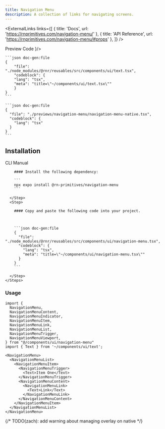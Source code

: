 ```yaml
---
title: Navigation Menu
description: A collection of links for navigating screens.
---
```




<ExternalLinks
  links={[
    { title: 'Docs', url: 'https://rnprimitives.com/navigation-menu/' },
    { title: 'API Reference', url: 'https://rnprimitives.com/navigation-menu/#props' },
  ]}
/>

<div className="h-5"/>

<SectionTabs defaultValue="preview">
  <SectionTabsList>
    <SectionTabsTrigger value="preview">Preview</SectionTabsTrigger>
    <SectionTabsTrigger value="code">Code</SectionTabsTrigger>
  </SectionTabsList>
  <SectionTabsContent value="preview">
    <PreviewCard copyContent={navigationMenuPreview} webPreview={<NavigationMenuPreview />}/>
  </SectionTabsContent>
  <SectionTabsContent value="code">

    ```json doc-gen:file
    {
        "file": "./node_modules/@rnr/reusables/src/components/ui/text.tsx",
        "codeblock": {
        "lang": "tsx",
        "meta": "title=\"~/components/ui/text.tsx\""
        }
    }
    ```

    ```json doc-gen:file
    {
      "file": "./previews/navigation-menu/navigation-menu-native.tsx",
      "codeblock": {
        "lang": "tsx"
      }
    }
    ```
  </SectionTabsContent>
</SectionTabs>


## Installation

<SectionTabs defaultValue="cli">
  <SectionTabsList>
    <SectionTabsTrigger id="cli" value="cli">CLI</SectionTabsTrigger>
    <SectionTabsTrigger id="manual" value="manual">Manual</SectionTabsTrigger>
  </SectionTabsList>
  <SectionTabsContent value="cli">
     <CommandTabs args={["add", "navigation-menu"]}/>
  </SectionTabsContent>
  <SectionTabsContent value="manual">
    <Steps> 
      <Step>
 
        #### Install the following dependency:

        ```
        npx expo install @rn-primitives/navigation-menu
        ```

      </Step>
      <Step>
 
        #### Copy and paste the following code into your project.



        ```json doc-gen:file
        {
          "file": "./node_modules/@rnr/reusables/src/components/ui/navigation-menu.tsx",
          "codeblock": {
            "lang": "tsx",
            "meta": "title=\"~/components/ui/navigation-menu.tsx\""
          }
        }
        ```
 
      </Step>
    </Steps>

  </SectionTabsContent>
</SectionTabs>

### Usage

<PortalInfoAlert />

```tsx
import {
  NavigationMenu,
  NavigationMenuContent,
  NavigationMenuIndicator,
  NavigationMenuItem,
  NavigationMenuLink,
  NavigationMenuList,
  NavigationMenuTrigger,
  NavigationMenuViewport,
} from "@/components/ui/navigation-menu"
import { Text } from '~/components/ui/text';

```

```tsx
<NavigationMenu>
  <NavigationMenuList>
    <NavigationMenuItem>
      <NavigationMenuTrigger>
        <Text>Item One</Text>
      </NavigationMenuTrigger>
      <NavigationMenuContent>
        <NavigationMenuLink>
          <Text>Link</Text>
        </NavigationMenuLink>
      </NavigationMenuContent>
    </NavigationMenuItem>
  </NavigationMenuList>
</NavigationMenu>
```


{/* TODO(zach): add warning about managing overlay on native */}